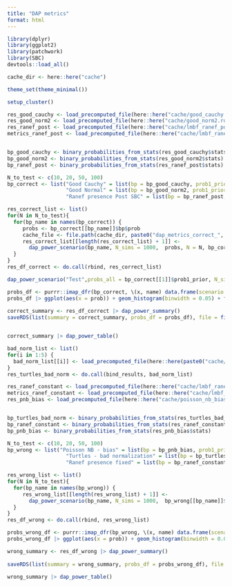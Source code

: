 ```yaml
---
title: "DAP metrics"
format: html
---
```


```r
library(dplyr)
library(ggplot2)
library(patchwork)
library(SBC)
devtools::load_all()

cache_dir <- here::here("cache")

theme_set(theme_minimal())
```


```r
setup_cluster()

```


```r
res_good_cauchy <- load_precomputed_file(here::here("cache/good_cauchy.rds"), "good_check_examples.qmd")$result
res_good_norm2 <- load_precomputed_file(here::here("cache/good_norm2.rds"), "good_check_examples.qmd")$result
res_ranef_post <- load_precomputed_file(here::here("cache/lmbf_ranef_post_presence_100.rds"), "lmbf_ranef_presence_post_sbc.qmd")$result
metrics_ranef_post <- load_precomputed_file(here::here("cache/lmbf_ranef_post_presence_100_metrics.rds"), "lmbf_ranef_presence_post_sbc.qmd")


bp_good_cauchy <- binary_probabilities_from_stats(res_good_cauchy$stats)
bp_good_norm2 <- binary_probabilities_from_stats(res_good_norm2$stats)
bp_ranef_post <- binary_probabilities_from_stats(res_ranef_post$stats)

N_to_test <- c(10, 20, 50, 100)
bp_correct <- list("Good Cauchy" = list(bp = bp_good_cauchy, prob1_prior = 0.5),
                   "Good Normal" = list(bp = bp_good_norm2, prob1_prior = 0.5),
                   "Ranef presence Post SBC" = list(bp = bp_ranef_post, prob1_prior = metrics_ranef_post$prob1_prior))
```


```r
res_correct_list <- list()
for(N in N_to_test){
  for(bp_name in names(bp_correct)) {
     probs <- bp_correct[[bp_name]]$bp$prob
     cache_file <- file.path(cache_dir, paste0("dap_metrics_correct_", rlang::hash(list(probs, N))))
     res_correct_list[[length(res_correct_list) + 1]] <- 
       dap_power_scenario(bp_name, N_sims = 1000,  probs, N = N, bp_correct[[bp_name]]$prob1_prior)
  }
}
res_df_correct <- do.call(rbind, res_correct_list)
```

```r
dap_power_scenario("Test",probs_all = bp_correct[[1]]$prob1_prior, N_sims = 5, N = 10, B = 100, expected = 0.5)
```


```r
probs_df <- purrr::imap_dfr(bp_correct, \(x, name) data.frame(scenario = name, prob = x$bp$prob)) 
probs_df |> ggplot(aes(x = prob)) + geom_histogram(binwidth = 0.05) + facet_wrap(~scenario, scales = "free_y")
  
correct_summary <- res_df_correct |> dap_power_summary() 
saveRDS(list(summary = correct_summary, probs_df = probs_df), file = file.path(cache_dir, "dap_metrics_correct_summary.rds"))


correct_summary |> dap_power_table()

```


```r
bad_norm_list <- list()
for(i in 1:5) {
  bad_norm_list[[i]] <- load_precomputed_file(here::here(paste0("cache/turtles_norm_bad_",i,".rds")), "turtles.qmd")$result
}
res_turtles_bad_norm <- do.call(bind_results, bad_norm_list)

res_ranef_constant <- load_precomputed_file(here::here("cache/lmbf_ranef_post_presence_constant_100_7500.rds"), "lmbf_ranef_presence_post_sbc.qmd")$result
metrics_ranef_constant <- load_precomputed_file(here::here("cache/lmbf_ranef_post_presence_constant_100_metrics.rds"), "lmbf_ranef_presence_post_sbc.qmd")
res_pnb_bias <- load_precomputed_file(here::here("cache/poisson_nb_bias.rds"), "poisson_nb_example.qmd")$result


bp_turtles_bad_norm <- binary_probabilities_from_stats(res_turtles_bad_norm$stats)
bp_ranef_constant <- binary_probabilities_from_stats(res_ranef_constant$stats)
bp_pnb_bias <- binary_probabilities_from_stats(res_pnb_bias$stats)

N_to_test <- c(10, 20, 50, 100)
bp_wrong <- list("Poisson NB - bias" = list(bp = bp_pnb_bias, prob1_prior = 0.5),
                   "Turtles - bad normalization" = list(bp = bp_turtles_bad_norm, prob1_prior = 0.5),
                   "Ranef presence fixed" = list(bp = bp_ranef_constant, prob1_prior = metrics_ranef_constant$prob1_prior))
```


```r
res_wrong_list <- list()
for(N in N_to_test){
  for(bp_name in names(bp_wrong)) {
     res_wrong_list[[length(res_wrong_list) + 1]] <- 
       dap_power_scenario(bp_name, N_sims = 1000,  bp_wrong[[bp_name]]$bp$prob, N = N, bp_wrong[[bp_name]]$prob1_prior)
  }
}
res_df_wrong <- do.call(rbind, res_wrong_list)
```

```r
probs_wrong_df <- purrr::imap_dfr(bp_wrong, \(x, name) data.frame(scenario = name, prob = x$bp$prob)) 
probs_wrong_df |> ggplot(aes(x = prob)) + geom_histogram(binwidth = 0.05) + facet_wrap(~scenario, scales = "free_y")

wrong_summary <- res_df_wrong |> dap_power_summary() 
  
saveRDS(list(summary = wrong_summary, probs_df = probs_wrong_df), file = file.path(cache_dir, "dap_metrics_wrong_summary.rds"))

wrong_summary |> dap_power_table()
```
